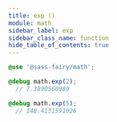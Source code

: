 ```yaml
---
title: exp ()
module: math
sidebar_label: exp
sidebar_class_name: function
hide_table_of_contents: true
---
```


<DocPage fieldName="exp" fieldType="function" spec={Spec} />

```scss
@use '@sass-fairy/math';

@debug math.exp(2);
  // 7.3890560989

@debug math.exp(5);
  // 148.4131591026
```
